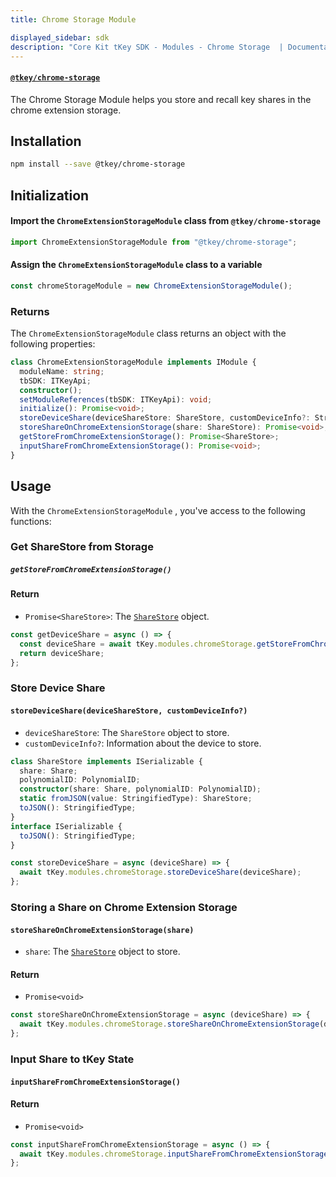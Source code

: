 ```yaml
---
title: Chrome Storage Module

displayed_sidebar: sdk
description: "Core Kit tKey SDK - Modules - Chrome Storage  | Documentation - Web3Auth"
---
```


#### [`@tkey/chrome-storage`](https://npmjs.com/package/@tkey/chrome-storage)

The Chrome Storage Module helps you store and recall key shares in the chrome extension storage.

## Installation

```bash npm2yarn
npm install --save @tkey/chrome-storage
```

## Initialization

#### Import the `ChromeExtensionStorageModule` class from `@tkey/chrome-storage`

```javascript
import ChromeExtensionStorageModule from "@tkey/chrome-storage";
```

#### Assign the `ChromeExtensionStorageModule` class to a variable

```javascript
const chromeStorageModule = new ChromeExtensionStorageModule();
```

### Returns

The `ChromeExtensionStorageModule` class returns an object with the following properties:

```ts
class ChromeExtensionStorageModule implements IModule {
  moduleName: string;
  tbSDK: ITKeyApi;
  constructor();
  setModuleReferences(tbSDK: ITKeyApi): void;
  initialize(): Promise<void>;
  storeDeviceShare(deviceShareStore: ShareStore, customDeviceInfo?: StringifiedType): Promise<void>;
  storeShareOnChromeExtensionStorage(share: ShareStore): Promise<void>;
  getStoreFromChromeExtensionStorage(): Promise<ShareStore>;
  inputShareFromChromeExtensionStorage(): Promise<void>;
}
```

## Usage

With the `ChromeExtensionStorageModule` , you've access to the following functions:

### Get ShareStore from Storage

##### `getStoreFromChromeExtensionStorage()`

#### Return

- `Promise<ShareStore>`: The [`ShareStore`](#sharestore) object.

```js title="Example"
const getDeviceShare = async () => {
  const deviceShare = await tKey.modules.chromeStorage.getStoreFromChromeExtensionStorage();
  return deviceShare;
};
```

### Store Device Share

#### `storeDeviceShare(deviceShareStore, customDeviceInfo?)`

- `deviceShareStore`: The `ShareStore` object to store.
- `customDeviceInfo?`: Information about the device to store.

```ts title="ShareStore"
class ShareStore implements ISerializable {
  share: Share;
  polynomialID: PolynomialID;
  constructor(share: Share, polynomialID: PolynomialID);
  static fromJSON(value: StringifiedType): ShareStore;
  toJSON(): StringifiedType;
}
interface ISerializable {
  toJSON(): StringifiedType;
}
```

```js title="Example"
const storeDeviceShare = async (deviceShare) => {
  await tKey.modules.chromeStorage.storeDeviceShare(deviceShare);
};
```

### Storing a Share on Chrome Extension Storage

#### `storeShareOnChromeExtensionStorage(share)`

- `share`: The [`ShareStore`](#sharestore) object to store.

#### Return

- `Promise<void>`

```js title="Example"
const storeShareOnChromeExtensionStorage = async (deviceShare) => {
  await tKey.modules.chromeStorage.storeShareOnChromeExtensionStorage(deviceShare);
};
```

### Input Share to tKey State

#### `inputShareFromChromeExtensionStorage()`

#### Return

- `Promise<void>`

```js title="Example"
const inputShareFromChromeExtensionStorage = async () => {
  await tKey.modules.chromeStorage.inputShareFromChromeExtensionStorage();
};
```

